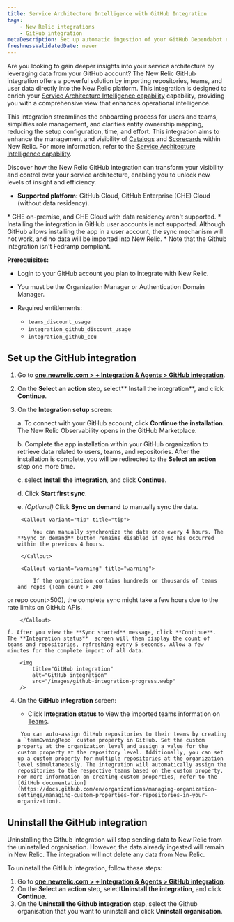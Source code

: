 ```yaml
---
title: Service Architecture Intelligence with GitHub Integration
tags:
    - New Relic integrations
    - GitHub integration
metaDescription: Set up automatic ingestion of your GitHub Dependabot events by using webhook for ongoing ingestion.
freshnessValidatedDate: never
---
```



Are you looking to gain deeper insights into your service architecture by leveraging data from your GitHub account? The New Relic GitHub integration offers a powerful solution by importing repositories, teams, and user data directly into the New Relic platform. This integration is designed to enrich your [Service Architecture Intelligence capability](/docs/service-architecture-intelligence/getting-started) capability, providing you with a comprehensive view that enhances operational intelligence.

This integration streamlines the onboarding process for users and teams, simplifies role management, and clarifies entity ownership mapping, reducing the setup configuration, time, and effort. This integration aims to enhance the management and visibility of [Catalogs](/docs/service-architecture-intelligence/catalogs/catalogs) and [Scorecards](/docs/service-architecture-intelligence/scorecards/getting-started) within New Relic. For more information, refer to the [Service Architecture Intelligence capability](/docs/service-architecture-intelligence/getting-started).

Discover how the New Relic GitHub integration can transform your visibility and control over your service architecture, enabling you to unlock new levels of insight and efficiency.

* **Supported platform:** GitHub Cloud, GitHub Enterprise (GHE) Cloud (without data residency).

<Callout variant="important" title="important">
* GHE on-premise, and GHE Cloud with data residency aren't supported.
* Installing the integration in GitHub user accounts is not supported. Although GitHub allows installing the app in a user account, the sync mechanism will not work, and no data will be imported into New Relic.
* Note that the Github integration isn't Fedramp compliant.
</Callout>


**Prerequisites:**

* Login to your GitHub account you plan to integrate with New Relic.
* You must be the Organization Manager or Authentication Domain Manager.

* Required entitlements:
    * `teams_discount_usage`
    * `integration_github_discount_usage`
    * `integration_github_ccu`





## Set up the GitHub integration

1. Go to **[one.newrelic.com > + Integration & Agents > GitHub integration](https://one.newrelic.com/marketplace/install-data-source?state=9306060d-b674-b245-083e-ff8d42765e0d)**.
2. On the **Select an action** step, select** Install the integration**, and click **Continue**.
3. On the **Integration setup** screen:

    a. To connect with your GitHub account, click **Continue the installation**. The New Relic Observability opens in the GitHub Marketplace. 

    b. Complete the app installation within your GitHub organization to retrieve data related to users, teams, and repositories.
    After the installation is complete, you will be redirected to the **Select an action** step one more time.
         
    c. select **Install the integration**, and click **Continue**.

    d. Click **Start first sync**.

    e. *(Optional)* Click **Sync on demand** to manually sync the data.

        <Callout variant="tip" title="tip">

            You can manually synchronize the data once every 4 hours. The **Sync on demand** button remains disabled if sync has occurred within the previous 4 hours.

        </Callout>

        <Callout variant="warning" title="warning">

            If the organization contains hundreds or thousands of teams and repos (Team count > 200
or repo count>500), the complete sync might take a few hours due to the rate limits on GitHub APIs.

        </Callout>

    f. After you view the **Sync started** message, click **Continue**. The **Integration status**  screen will then display the count of teams and repositories, refreshing every 5 seconds. Allow a few minutes for the complete import of all data.

        <img
            title="GitHub integration"
            alt="GitHub integration"
            src="/images/github-integration-progress.webp"
        /> 

4. On the **GitHub integration** screen:

    - Click **Integration status** to view the imported teams information on [Teams](/docs/service-architecture-intelligence/teams/teams).

    <Callout variant="tip" title="tip">

        
        You can auto-assign GitHub repositories to their teams by creating a `teamOwningRepo` custom property in GitHub. Set the custom property at the organization level and assign a value for the custom property at the repository level. Additionally, you can set up a custom property for multiple repositories at the organization level simultaneously. The integration will automatically assign the repositories to the respective teams based on the custom property. For more information on creating custom properties, refer to the [GitHub documentation](https://docs.github.com/en/organizations/managing-organization-settings/managing-custom-properties-for-repositories-in-your-organization).
        
    
    </Callout>

    


## Uninstall the GitHub integration
Uninstalling the Github integration will stop sending data to New Relic from the uninstalled organisation. However, the data already ingested will remain in New Relic. The integration will not delete any data from New Relic.

To uninstall the GitHub integration, follow these steps:
1. Go to **[one.newrelic.com > + Integration & Agents > GitHub integration](https://one.newrelic.com/marketplace/install-data-source?state=9306060d-b674-b245-083e-ff8d42765e0d)**.
2. On the **Select an action** step, select**Uninstall the integration**, and click **Continue**.
3. On the **Uninstall the Github integration** step, select the Github organisation that you want to uninstall and click **Uninstall organisation**.
  






